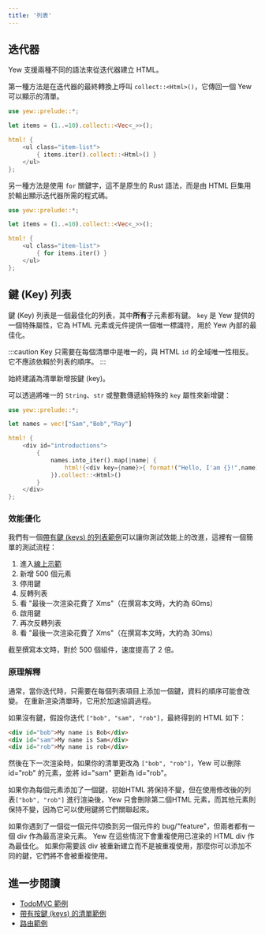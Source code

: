 ```yaml
---
title: '列表'
---
```



## 迭代器

Yew 支援兩種不同的語法來從迭代器建立 HTML。

<Tabs>
  <TabItem value="Syntax type 1" label="Syntax type 1">

第一種方法是在迭代器的最終轉換上呼叫 `collect::<Html>()`，它傳回一個 Yew 可以顯示的清單。

```rust
use yew::prelude::*;

let items = (1..=10).collect::<Vec<_>>();

html! {
    <ul class="item-list">
        { items.iter().collect::<Html>() }
    </ul>
};
```

  </TabItem>
  <TabItem value="Syntax type 2" label="Syntax type 2">

另一種方法是使用 `for` 關鍵字，這不是原生的 Rust 語法，而是由 HTML 巨集用於輸出顯示迭代器所需的程式碼。

```rust
use yew::prelude::*;

let items = (1..=10).collect::<Vec<_>>();

html! {
    <ul class="item-list">
        { for items.iter() }
    </ul>
};
```

  </TabItem>
</Tabs>

## 鍵 (Key) 列表

鍵 (Key) 列表是一個最佳化的列表，其中**所有**子元素都有鍵。
`key` 是 Yew 提供的一個特殊屬性，它為 HTML 元素或元件提供一個唯一標識符，用於 Yew 內部的最佳化。

:::caution
Key 只需要在每個清單中是唯一的，與 HTML `id` 的全域唯一性相反。它不應該依賴於列表的順序。
:::

始終建議為清單新增按鍵 (key)。

可以透過將唯一的 `String`、`str` 或整數傳遞給特殊的 `key` 屬性來新增鍵：

```rust , ignore
use yew::prelude::*;

let names = vec!["Sam","Bob","Ray"]

html! {
    <div id="introductions">
        {
            names.into_iter().map(|name| {
                html!{<div key={name}>{ format!("Hello, I'am {}!",name) }</div>}
            }).collect::<Html>()
        }
    </div>
};

```

### 效能優化

我們有一個[帶有鍵 (keys) 的列表範例](https://github.com/yewstack/yew/tree/master/examples/keyed_list)可以讓你測試效能上的改進，這裡有一個簡單的測試流程：

1. 進入[線上示範](https://examples.yew.rs/keyed_list)
2. 新增 500 個元素
3. 停用鍵
4. 反轉列表
5. 看 "最後一次渲染花費了 Xms"（在撰寫本文時，大約為 60ms）
6. 啟用鍵
7. 再次反轉列表
8. 看 "最後一次渲染花費了 Xms"（在撰寫本文時，大約為 30ms）

截至撰寫本文時，對於 500 個組件，速度提高了 2 倍。

### 原理解釋

通常，當你迭代時，只需要在每個列表項目上添加一個鍵，資料的順序可能會改變。
在重新渲染清單時，它用於加速協調過程。

如果沒有鍵，假設你迭代 `["bob", "sam", "rob"]`，最終得到的 HTML 如下：

```html
<div id="bob">My name is Bob</div>
<div id="sam">My name is Sam</div>
<div id="rob">My name is rob</div>
```

然後在下一次渲染時，如果你的清單更改為 `["bob", "rob"]`，Yew 可以刪除 id="rob" 的元素，並將 id="sam" 更新為 id="rob"。

如果你為每個元素添加了一個鍵，初始HTML 將保持不變，但在使用修改後的列表`["bob", "rob"]` 進行渲染後，Yew 只會刪除第二個HTML 元素，而其他元素則保持不變，因為它可以使用鍵將它們關聯起來。

如果你遇到了一個從一個元件切換到另一個元件的 bug/"feature"，但兩者都有一個 div 作為最高渲染元素。
Yew 在這些情況下會重複使用已渲染的 HTML div 作為最佳化。
如果你需要該 div 被重新建立而不是被重複使用，那麼你可以添加不同的鍵，它們將不會被重複使用。

## 進一步閱讀

-   [TodoMVC 範例](https://github.com/yewstack/yew/tree/master/examples/todomvc)
-   [帶有按鍵 (keys) 的清單範例](https://github.com/yewstack/yew/tree/master/examples/keyed_list)
-   [路由範例](https://github.com/yewstack/yew/tree/master/examples/router)

